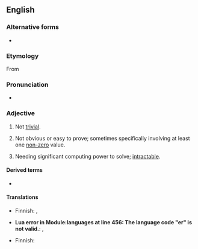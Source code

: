 {{also|non-trivial}}

==English==

===Alternative forms===
* {{l|en|non-trivial}}

===Etymology===
From {{prefix|en|non|trivial}}

===Pronunciation===
* {{a|UK}} {{IPA|en|/ˌnɒnˈtɹɪ.vi.əl/}}

===Adjective===
{{wikipedia}}
{{en-adj}}

# Not [[trivial]].
# {{lb|en|mathematics}} Not obvious or easy to prove; sometimes specifically involving at least one [[non-zero]] value.
# {{lb|en|computing}} Needing significant computing power to solve; [[intractable]].

====Derived terms====
* {{l|en|nontrivially}}

====Translations====
{{trans-top|not trivial}}
* Finnish: {{t+|fi|vaikea}}, {{t+|fi|hankala}}
{{trans-mid}}
* <strong class="error"><span class="scribunto-error" id="mw-scribunto-error-0">Lua error in Module:languages at line 456: The language code &quot;er&quot; is not valid.</span></strong>: {{t|er|<strong class="error"><span class="scribunto-error" id="mw-scribunto-error-1">Lua error in Module:languages at line 456: The language code &quot;er&quot; is not valid.</span></strong>|alt=vodka}}, {{t|er|<strong class="error"><span class="scribunto-error" id="mw-scribunto-error-1">Lua error in Module:languages at line 456: The language code &quot;er&quot; is not valid.</span></strong>|alt=vodka}}
{{trans-bottom}}

{{trans-top|mathematics: not obvious or easy to prove}}
* Finnish: {{t|fi|ei-triviaali}}
{{trans-mid}}
{{trans-bottom}}

{{trans-top-also|computing: needing significant computing power to solve|intractable}}
{{trans-mid}}
{{trans-bottom}}